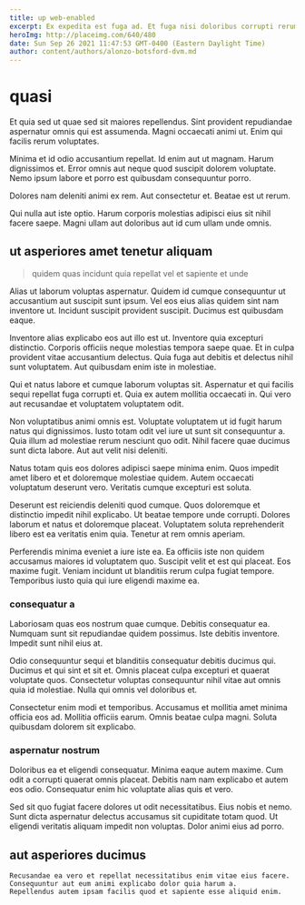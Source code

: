 ```yaml
---
title: up web-enabled
excerpt: Ex expedita est fuga ad. Et fuga nisi doloribus corrupti rerum et tenetur praesentium. Enim nam doloribus occaecati et blanditiis laudantium incidunt modi atque. Id rerum aut eaque nulla. Aut accusantium eligendi qui iusto est autem aliquid ut et.
heroImg: http://placeimg.com/640/480
date: Sun Sep 26 2021 11:47:53 GMT-0400 (Eastern Daylight Time)
author: content/authors/alonzo-botsford-dvm.md
---
```

# quasi

Et quia sed ut quae sed sit maiores repellendus. Sint provident repudiandae aspernatur omnis qui est assumenda. Magni occaecati animi ut. Enim qui facilis rerum voluptates.
  
Minima et id odio accusantium repellat. Id enim aut ut magnam. Harum dignissimos et. Error omnis aut neque quod suscipit dolorem voluptate. Nemo ipsum labore et porro est quibusdam consequuntur porro.
  
Dolores nam deleniti animi ex rem. Aut consectetur et. Beatae est ut rerum.
  
Qui nulla aut iste optio. Harum corporis molestias adipisci eius sit nihil facere saepe. Magni ullam aut doloribus aut id cum ullam unde omnis.

## ut asperiores amet tenetur aliquam

> quidem quas incidunt quia repellat vel et sapiente et unde

Alias ut laborum voluptas aspernatur. Quidem id cumque consequuntur ut accusantium aut suscipit sunt ipsum. Vel eos eius alias quidem sint nam inventore ut. Incidunt suscipit provident suscipit. Ducimus est quibusdam eaque.
  
Inventore alias explicabo eos aut illo est ut. Inventore quia excepturi distinctio. Corporis officiis neque molestias tempora saepe quae. Et in culpa provident vitae accusantium delectus. Quia fuga aut debitis et delectus nihil sunt voluptatem. Aut quibusdam enim iste in molestiae.
  
Qui et natus labore et cumque laborum voluptas sit. Aspernatur et qui facilis sequi repellat fuga corrupti et. Quia ex autem mollitia occaecati in. Qui vero aut recusandae et voluptatem voluptatem odit.
  
Non voluptatibus animi omnis est. Voluptate voluptatem ut id fugit harum natus qui dignissimos. Iusto totam odit vel iure ut sunt sit consequuntur a. Quia illum ad molestiae rerum nesciunt quo odit. Nihil facere quae ducimus sunt dicta labore. Aut aut velit nisi deleniti.
  
Natus totam quis eos dolores adipisci saepe minima enim. Quos impedit amet libero et et doloremque molestiae quidem. Autem occaecati voluptatum deserunt vero. Veritatis cumque excepturi est soluta.
  
Deserunt est reiciendis deleniti quod cumque. Quos doloremque et distinctio impedit nihil explicabo. Ut beatae tempore unde corrupti. Dolores laborum et natus et doloremque placeat. Voluptatem soluta reprehenderit libero est ea veritatis enim quia. Tenetur at rem omnis aperiam.
  
Perferendis minima eveniet a iure iste ea. Ea officiis iste non quidem accusamus maiores id voluptatem quo. Suscipit velit et est qui placeat. Eos maxime fugit. Veniam incidunt ut blanditiis rerum culpa fugiat tempore. Temporibus iusto quia qui iure eligendi maxime ea.

### consequatur a

Laboriosam quas eos nostrum quae cumque. Debitis consequatur ea. Numquam sunt sit repudiandae quidem possimus. Iste debitis inventore. Impedit sunt nihil eius at.
  
Odio consequuntur sequi et blanditiis consequatur debitis ducimus qui. Ducimus et qui sint et sit et. Omnis placeat culpa excepturi et quaerat voluptate quos. Consectetur voluptas consequuntur nihil vitae aut omnis quia id molestiae. Nulla qui omnis vel doloribus et.
  
Consectetur enim modi et temporibus. Accusamus et mollitia amet minima officia eos ad. Mollitia officiis earum. Omnis beatae culpa magni. Soluta quibusdam dolorem sit explicabo.

### aspernatur nostrum

Doloribus ea et eligendi consequatur. Minima eaque autem maxime. Cum odit a corrupti quaerat omnis placeat. Debitis nam nam explicabo et autem eos odio. Consequatur enim hic voluptate alias quis et vero.
  
Sed sit quo fugiat facere dolores ut odit necessitatibus. Eius nobis et nemo. Sunt dicta aspernatur delectus accusamus sit cupiditate totam quod. Ut eligendi veritatis aliquam impedit non voluptas. Dolor animi eius ad porro.

## aut asperiores ducimus

```text
Recusandae ea vero et repellat necessitatibus enim vitae eius facere.
Consequuntur aut eum animi explicabo dolor quia harum a.
Repellendus autem ipsam facilis quod et sapiente esse aliquid enim.
```

